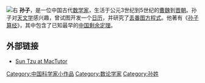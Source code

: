 {{refimprove|time=2016-06-24T12:22:37+00:00}}
{{about|[[曹魏|曹魏]]到[[晋朝|晋朝]]的数学家|[[吴国|吴国]]军事理论家|孙武|[[齐国|齐国]]军事理论家|孙膑}}
[[File:Sun_Zi_Suanjing.JPG|右]]
'''孙子'''，是一位中国古代[[数学家|数学家]]，生活于公元3世纪到5世纪的[[曹魏|曹魏]]到[[晋朝|晋朝]]。孙子对[[中国天文学史|天文学]]感兴趣，曾试图开发一个[[農曆|日历]]，并研究了[[丟番圖方程|丢番图方程式]]。他著有《[[孙子算经|孙子算经]]》，其中包含了已知最早的[[中国剩余定理|中国剩余定理]]。

== 外部链接 ==
* [http://www-groups.dcs.st-and.ac.uk/~history/Biographies/Sun_Zi.html Sun Tzu at MacTutor] {{Wayback|url=http://www-groups.dcs.st-and.ac.uk/~history/Biographies/Sun_Zi.html |date=20101201162008 }}

{{DEFAULTSORT:S}}
[[Category:中国科学家小作品|Category:中国科学家小作品]]
[[Category:数论学家|Category:数论学家]]
[[Category:孙姓|Category:孙姓]]
